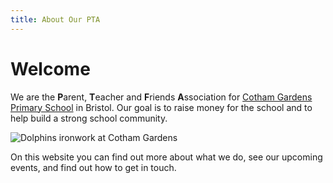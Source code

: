 ```yaml
---
title: About Our PTA
---
```




# Welcome

We are the **P**arent, **T**eacher and **F**riends **A**ssociation for [Cotham Gardens Primary School](https://www.cothamgardens.co.uk/) in Bristol. Our goal is to raise money for the school and to help build a strong school community.

<Image src={dolphins} alt="Dolphins ironwork at Cotham Gardens" class="h-96 w-screen object-cover" />

On this website you can find out more about what we do, see our upcoming events, and find out how to get in touch.
